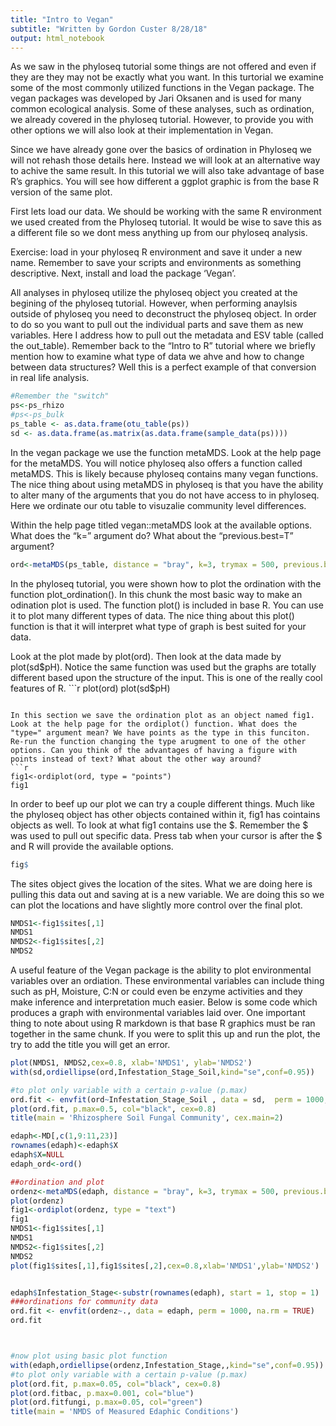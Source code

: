 ```yaml
---
title: "Intro to Vegan"
subtitle: "Written by Gordon Custer 8/28/18"
output: html_notebook
---
```


As we saw in the phyloseq tutorial some things are not offered and even if they are they may not be exactly what you want. In this turtorial we examine some of the most commonly utilized functions in the Vegan package. The vegan packages was developed by Jari Oksanen and is used for many common ecological analysis. Some of these analyses, such as ordination, we already covered in the phyloseq tutorial. However, to provide you with other options we will also look at their implementation in Vegan. 

Since we have already gone over the basics of ordination in Phyloseq we will not rehash those details here. Instead we will look at an alternative way to achive the same result. In this tutorial we will also take advantage of base R's graphics. You will see how different a ggplot graphic is from the base R version of the same plot. 

First lets load our data. We should be working with the same R environment we used created from the Phyloseq tutorial. It would be wise to save this as a different file so we dont mess anything up from our phyloseq analysis. 

Exercise: load in your phyloseq R environment and save it under a new name. Remember to save your scripts and environments as something descriptive. Next, install and load the package 'Vegan'. 

All analyses in phyloseq utilize the phyloseq object you created at the begining of the phyloseq tutorial. However, when performing anaylsis outside of phyloseq you need to deconstruct the phyloseq object. In order to do so you want to pull out the individual parts and save them as new variables. Here I address how to pull out the metadata and ESV table (called the out_table). Remember back to the "Intro to R" tutorial where we briefly mention how to examine what type of data we ahve and how to change between data structures? Well this is a perfect example of that conversion in real life analysis. 
```r
#Remember the "switch"
ps<-ps_rhizo
#ps<-ps_bulk
ps_table <- as.data.frame(otu_table(ps))
sd <- as.data.frame(as.matrix(as.data.frame(sample_data(ps))))
```

In the vegan package we use the function metaMDS. Look at the help page for the metaMDS. You will notice phyloseq also offers a function called metaMDS. This is likely because phyloseq contains many vegan functions. The nice thing about using metaMDS in phyloseq is that you have the ability to alter many of the arguments that you do not have access to in phyloseq. Here we ordinate our otu table to visuzalie community level differences. 

Within the help page titled vegan::metaMDS look at the available options. What does the "k=" argument do? What about the "previous.best=T" argument? 
```r
ord<-metaMDS(ps_table, distance = "bray", k=3, trymax = 500, previous.best = T)
```
In the phyloseq tutorial, you were shown how to plot the ordination with the function plot_ordination(). In this chunk the most basic way to make an odination plot is used. The function plot() is included in base R. You can use it to plot many different types of data. The nice thing about this plot() function is that it will interpret what type of graph is best suited for your data. 

Look at the plot made by plot(ord). Then look at the data made by plot(sd$pH). Notice the same function was used but the graphs are totally different based upon the structure of the input. This is one of the really cool features of R. 
```r
plot(ord)
plot(sd$pH)
```

In this section we save the ordination plot as an object named fig1. Look at the help page for the ordiplot() function. What does the "type=" argument mean? We have points as the type in this funciton. Re-run the function changing the type arugment to one of the other options. Can you think of the advantages of having a figure with points instead of text? What about the other way around?
```r
fig1<-ordiplot(ord, type = "points")
fig1
```

In order to beef up our plot we can try a couple different things. Much like the phyloseq object has other objects contained within it, fig1 has cointains objects as well. To look at what fig1 contains use the $. Remember the $ was used to pull out specific data. Press tab when your cursor is after the $ and R will provide the available options. 
```r
fig$
```

The sites object gives the location of the sites. What we are doing here is pulling this data out and saving at is a new variable. We are doing this so we can plot the locations and have slightly more control over the final plot. 
```r
NMDS1<-fig1$sites[,1]
NMDS1
NMDS2<-fig1$sites[,2]
NMDS2
```

A useful feature of the Vegan package is the ability to plot environmental variables over an ordiation. These environmental variables can include thing such as pH, Moisture, C:N or could even be enzyme activities and they make inference and interpretation much easier. Below is some code which produces a graph with environmental variables laid over. One important thing to note about using R markdown is that base R graphics must be ran together in the same chunk. If you were to split this up and run the plot, the try to add the title you will get an error. 
```r
plot(NMDS1, NMDS2,cex=0.8, xlab='NMDS1', ylab='NMDS2')
with(sd,ordiellipse(ord,Infestation_Stage_Soil,kind="se",conf=0.95))

#to plot only variable with a certain p-value (p.max)
ord.fit <- envfit(ord~Infestation_Stage_Soil , data = sd,  perm = 1000, na.rm = TRUE)
plot(ord.fit, p.max=0.5, col="black", cex=0.8)
title(main = 'Rhizosphere Soil Fungal Community', cex.main=2)

```


```r
edaph<-MD[,c(1,9:11,23)]
rownames(edaph)<-edaph$X
edaph$X=NULL
edaph_ord<-ord()

##ordination and plot
ordenz<-metaMDS(edaph, distance = "bray", k=3, trymax = 500, previous.best = T)
plot(ordenz)
fig1<-ordiplot(ordenz, type = "text")
fig1
NMDS1<-fig1$sites[,1]
NMDS1
NMDS2<-fig1$sites[,2]
NMDS2
plot(fig1$sites[,1],fig1$sites[,2],cex=0.8,xlab='NMDS1',ylab='NMDS2')


edaph$Infestation_Stage<-substr(rownames(edaph), start = 1, stop = 1)
###ordinations for community data
ord.fit <- envfit(ordenz~., data = edaph, perm = 1000, na.rm = TRUE)
ord.fit



#now plot using basic plot function
with(edaph,ordiellipse(ordenz,Infestation_Stage,,kind="se",conf=0.95))
#to plot only variable with a certain p-value (p.max)
plot(ord.fit, p.max=0.05, col="black", cex=0.8)
plot(ord.fitbac, p.max=0.001, col="blue") 
plot(ord.fitfungi, p.max=0.05, col="green")
title(main = 'NMDS of Measured Edaphic Conditions')

```

